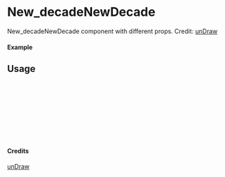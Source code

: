 
<Meta of={New_decadeNewDecade} title="unDraw/New_decadeNewDecade" />

# New_decadeNewDecade

New_decadeNewDecade component with different props.
Credit: [unDraw](https://undraw.co/illustrations)

#### Example

<Canvas of={New_decadeNewDecade.Primary} />

## Usage

```ts
import { New_decadeNewDecade } from "yadl-ui";

const Example = () => {
  return (
      <New_decadeNewDecade />
  );
};

export default Example;
```

#### Credits
[unDraw](https://undraw.co/illustrations)
